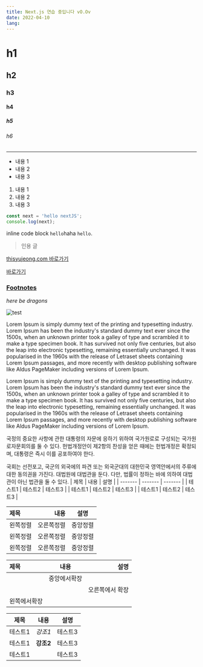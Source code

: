 ```yaml
---
title: Next.js 연습 중입니다 vO.Ov
date: 2022-04-10
lang:
---
```


# h1

## h2

### h3

#### h4

##### h5

###### h6

---

- 내용 1
- 내용 2
- 내용 3

1. 내용 1
2. 내용 2
3. 내용 3

```js
const next = 'hello nextJS';
console.log(next);
```

inline code block `hello`haha `hello`.

> 인용 글

[thisyujeong.com 바로가기](https://thisyujeong.com)

[바로가기](https://thisyujeong.com)

### [Footnotes](https://github.com/markdown-it/markdown-it-footnote)

_here be dragons_

<img src="/posts/thumbnail/test.png" alt="test" />

Lorem Ipsum is simply dummy text of the printing and typesetting industry.
Lorem Ipsum has been the industry's standard dummy text ever since the 1500s,
when an unknown printer took a galley of type and scrambled it to make a type specimen book.
It has survived not only five centuries, but also the leap into electronic typesetting, remaining
essentially unchanged. It was popularised in the 1960s with the release of Letraset sheets
containing Lorem Ipsum passages, and more recently with desktop publishing software like
Aldus PageMaker including versions of Lorem Ipsum.

Lorem Ipsum is simply dummy text of the printing and typesetting industry.
Lorem Ipsum has been the industry's standard dummy text ever since the 1500s,
when an unknown printer took a galley of type and scrambled it to make a type specimen book.
It has survived not only five centuries, but also the leap into electronic typesetting, remaining
essentially unchanged. It was popularised in the 1960s with the release of Letraset sheets
containing Lorem Ipsum passages, and more recently with desktop publishing software like
Aldus PageMaker including versions of Lorem Ipsum.

국정의 중요한 사항에 관한 대통령의 자문에 응하기 위하여 국가원로로 구성되는 국가원로자문회의를 둘 수 있다. 헌법개정안이 제2항의 찬성을 얻은 때에는 헌법개정은 확정되며, 대통령은 즉시 이를 공포하여야 한다.

국회는 선전포고, 국군의 외국에의 파견 또는 외국군대의 대한민국 영역안에서의 주류에 대한 동의권을 가진다. 대법원에 대법관을 둔다. 다만, 법률이 정하는 바에 의하여 대법관이 아닌 법관을 둘 수 있다.
| 제목 | 내용 | 설명 |
| ------- | ------- | ------- |
| 테스트1 | 테스트2 | 테스트3 |
| 테스트1 | 테스트2 | 테스트3 |
| 테스트1 | 테스트2 | 테스트3 |

| 제목     |       내용 |   설명   |
| :------- | ---------: | :------: |
| 왼쪽정렬 | 오른쪽정렬 | 중앙정렬 |
| 왼쪽정렬 | 오른쪽정렬 | 중앙정렬 |
| 왼쪽정렬 | 오른쪽정렬 | 중앙정렬 |

| 제목         |     내용     |            설명 |
| :----------- | :----------: | --------------: |
|              | 중앙에서확장 |                 |
|              |              | 오른쪽에서 확장 |
| 왼쪽에서확장 |              |

| 제목    | 내용      | 설명    |
| ------- | --------- | ------- |
| 테스트1 | _강조1_   | 테스트3 |
| 테스트1 | **강조2** | 테스트3 |
| 테스트1 |           | 테스트3 |
